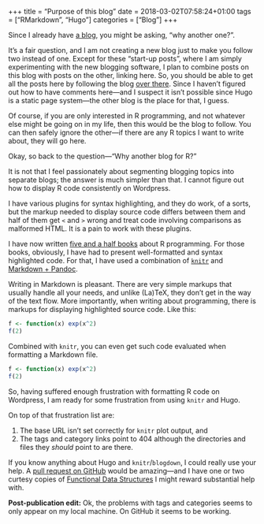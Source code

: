 +++
title = "Purpose of this blog"
date = 2018-03-02T07:58:24+01:00
tags = ["RMarkdown", "Hugo"]
categories = ["Blog"]
+++

Since I already have [a blog](http://www.mailund.dk), you might be asking, "why another one?".

It's a fair question, and I am not creating a new blog just to make you follow two instead of one. Except for these "start-up posts", where I am simply experimenting with the new blogging software, I plan to combine posts on this blog with posts on the other, linking here. So, you should be able to get all the posts here by following the blog [over there](http://www.mailund.dk). Since I haven't figured out how to have comments here—and I suspect it isn't possible since Hugo is a static page system—the other blog is the place for that, I guess.

Of course, if you are only interested in R programming, and not whatever else might be going on in my life, then this would be the blog to follow. You can then safely ignore the other—if there are any R topics I want to write about, they will go here.

Okay, so back to the question—"Why another blog for R?"

It is not that I feel passionately about segmenting blogging topics into separate blogs; the answer is much simpler than that. I cannot figure out how to display R code consistently on Wordpress.

I have various plugins for syntax highlighting, and they do work, of a sorts, but the markup needed to display source code differs between them and half of them get `<` and `>` wrong and treat code involving comparisons as malformed HTML. It is a pain to work with these plugins.

I have now written [five and a half books](https://www.amazon.com/gp/search/ref=as_li_qf_sp_sr_il_tl?ie=UTF8&tag=mailund07-20&keywords=Thomas mailund R&index=aps&camp=1789&creative=9325&linkCode=xm2&linkId=791a4f9ed661783ef9453051cf62104a) about R programming. For those books, obviously, I have had to present well-formatted and syntax highlighted code. For that, I have used a combination of [`knitr`](https://yihui.name/knitr/) and [Markdown + Pandoc](http://amzn.to/2oEiBov).

Writing in Markdown is pleasant. There are very simple markups that usually handle all your needs, and unlike (La)TeX, they don't get in the way of the text flow. More importantly, when writing about programming, there is markups for displaying highlighted source code. Like this:

```r
f <- function(x) exp(x^2)
f(2)
```

Combined with `knitr`, you can even get such code evaluated when formatting a Markdown file.

```r
f <- function(x) exp(x^2)
f(2)
```

So, having suffered enough frustration with formatting R code on Wordpress, I am ready for some frustration from using `knitr` and Hugo.

On top of that frustration list are:

1. The base URL isn't set correctly for `knitr` plot output, and
2. The tags and category links point to 404 although the directories and files they *should* point to are there.

If you know anything about Hugo and `knitr`/`blogdown`, I could really use your help. A [pull request on GitHub](https://github.com/mailund/r-programmer-blog) would be amazing—and I have one or two curtesy copies of [Functional Data Structures](http://amzn.to/2oC9zbH) I might reward substantial help with.

**Post-publication edit:** Ok, the problems with tags and categories seems to only appear on my local machine. On GitHub it seems to be working.